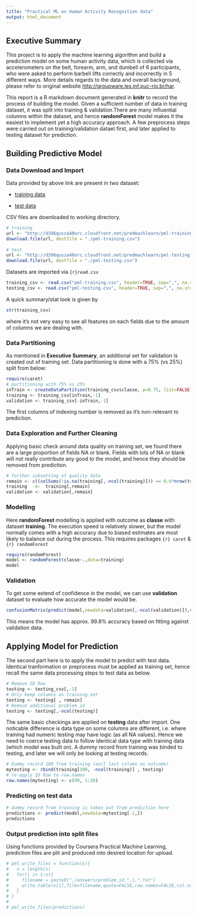 ```yaml
---
title: "Practical ML on Human Activity Recognition data"
output: html_document
---
```


## Executive Summary
This project is to apply the machine learning algorithm and build a prediction model on some human activity data, which is collected via accelerometers on the belt, forearm, arm, and dumbell of 6 participants, who were asked to perform barbell lifts correctly and incorrectly in 5 different ways. More details regards to the data and overall background, please refer to original website <http://groupware.les.inf.puc-rio.br/har>.

This report is a R markdown document generated in **knitr** to record the process of building the model. Given a sufficient number of data in training dataset, it was split into training & validation.There are many influential columns within the dataset, and hence **randomForest** model makes it the easiest to implement yet a high accuracy approach. A few preprocess steps were carried out on training/validation dataet first, and later applied to testing dataset for prediction.

## Building Predictive Model

### Data Download and Import 
Data provided by above link are present in two dataset:

* [training data](https://d396qusza40orc.cloudfront.net/predmachlearn/pml-training.csv)

* [test data](https://d396qusza40orc.cloudfront.net/predmachlearn/pml-testing.csv)

CSV files are downloaded to working directory.

```r
# training
url <- "http://d396qusza40orc.cloudfront.net/predmachlearn/pml-training.csv"
download.file(url, destfile = "./pml-training.csv")
  
# test
url <- "http://d396qusza40orc.cloudfront.net/predmachlearn/pml-testing.csv"
download.file(url, destfile = "./pml-testing.csv")
```

Datasets are imported via ```{r}read.csv```

```r
training_csv <- read.csv("pml-training.csv", header=TRUE, sep=",", na.strings=c("NA",""))
testing_csv <- read.csv("pml-testing.csv", header=TRUE, sep=",", na.strings=c("NA",""))
```

A quick summary/stat look is given by
```r
str(training_csv)
```

where it's not very easy to see all features on each fields due to the amount of columns we are dealing with.

### Data Partitioning
As mentioned in **Executive Summary**, an additional set for validation is created out of training set. Data partitioning is done with a 75% (vs 25%) split from below:

```r
require(caret)
# partitioning with 75% vs 25%
inTrain <- createDataPartition(training_csv$classe, p=0.75, list=FALSE)
training <- training_csv[inTrain,-1]
validation <- training_csv[-inTrain,-1]
```

The first columns of indexing number is removed as it's non-relevant to prediction.

### Data Exploration and Further Cleaning
Applying basic check around data quality on training set, we found there are a large proportion of fields NA or blank. Fields with lots of NA or blank will not really contribute any good to the model, and hence they should be removed from prediction.

```r
# further subsetting of quality data
remain <- c((colSums(!is.na(training[,-ncol(training)])) >= 0.6*nrow(training)))
training   <-  training[,remain]
validation <- validation[,remain]
```


### Modelling
Here **randomForest** modelling is applied with outcome as **classe** with dataset **training**. The execution speed is relatively slower, but the model normally comes with a high accuracy due to biased estimates are most likely to balance out during the process. This requires packages ```{r} caret``` & ```{r} randomForest```

```r
require(randomForest)
model <- randomForest(classe~.,data=training)
model
```

### Validation
To get some extend of confidence in the model, we can use **validation** dataset to evaluate how accurate the model would be.

```r
confusionMatrix(predict(model,newdata=validation[,-ncol(validation)]),validation$classe)
```

This means the model has approx. 99.8% accuracy based on fitting against validation data.

## Applying Model for Prediction
The second part here is to apply the model to predict with test data. Identical tranformation or preprocess must be applied as training set, hence recall the same data processing steps to test data as below.

```r
# Remove ID Row
testing <- testing_csv[,-1] 
# Only keep columns as training set
testing <- testing[ , remain]
# Remove additional problem_id
testing <- testing[,-ncol(testing)]
```

The same basic checkings are applied on **testing** data after import. One noticable difference is data type on some columns are different, i.e. where training had numeric testing may have logic (as all NA values). Hence we need to coerce testing data to follow identical data type with training data (which model was built on). A dummy record from training was binded to testing, and later we will only be looking at testing records.

```r
# Dummy record 100 from training (excl last column as outcome)
mytesting <- rbind(training[100, -ncol(training)] , testing) 
# re-apply ID Row to row.names 
row.names(mytesting) <- c(99, 1:20)
```

### Predicting on test data

```r
# dummy record from training is taken out from prediction here
predictions <- predict(model,newdata=mytesting[-1,])
predictions
```

### Output prediction into split files
Using functions provided by Coursera Practical Machine Learning, prediction files are plit and produced into desired location for upload.

```r
# pml_write_files = function(x){
#   n = length(x)
#   for(i in 1:n){
#     filename = paste0("./answers/problem_id_",i,".txt")
#     write.table(x[i],file=filename,quote=FALSE,row.names=FALSE,col.names=FALSE)
#   }
# }
# 
# pml_write_files(predictions)

```





